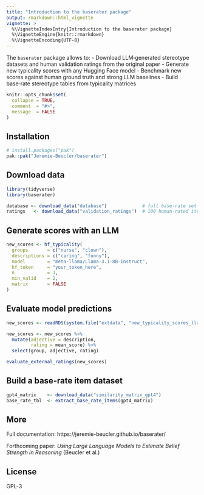 ```yaml
---
title: "Introduction to the baserater package"
output: rmarkdown::html_vignette
vignette: >
  %\VignetteIndexEntry{Introduction to the baserater package}
  %\VignetteEngine{knitr::rmarkdown}
  %\VignetteEncoding{UTF-8}
---
```


The `baserater` package allows to:
- Download LLM‑generated stereotype datasets and human validation ratings from the original paper
- Generate new typicality scores with any Hugging Face model
- Benchmark new scores against human ground truth and strong LLM baselines
- Build base‑rate stereotype tables from typicality matrices

```r
knitr::opts_chunk$set(
  collapse = TRUE,
  comment  = "#>",
  message  = FALSE
)
```

## Installation

```r
# install.packages("pak")
pak::pak("Jeremie-Beucler/baserater")
```

## Download data

```r
library(tidyverse)
library(baserater)

database <- download_data("database")             # full base‑rate set
ratings   <- download_data("validation_ratings")  # 100 human‑rated items
```

## Generate scores with an LLM

```r
new_scores <- hf_typicality(
  groups       = c("nurse", "clown"),
  descriptions = c("caring", "funny"),
  model        = "meta-llama/Llama-3.1-8B-Instruct",
  hf_token     = "your_token_here",
  n            = 3,
  min_valid    = 2,
  matrix       = FALSE
)
```

## Evaluate model predictions

```r
new_scores <- readRDS(system.file("extdata", "new_typicality_scores_llama3.1_8B.rds", package = "baserater"))

new_scores <- new_scores %>% 
  mutate(adjective = description,
         rating = mean_score) %>%
  select(group, adjective, rating)

evaluate_external_ratings(new_scores)
```

## Build a base-rate item dataset

```r
gpt4_matrix    <- download_data("similarity_matrix_gpt4")
base_rate_tbl  <- extract_base_rate_items(gpt4_matrix)
```

## More

Full documentation: https://jeremie-beucler.github.io/baserater/

Forthcoming paper: *Using Large Language Models to Estimate Belief Strength in Reasoning* (Beucler et al.)

## License

GPL-3
